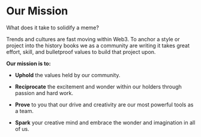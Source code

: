
# Our Mission

What does it take to solidify a meme?

Trends and cultures are fast moving within Web3. To anchor a style or project into the history books we as a community are writing it takes great effort, skill, and bulletproof values to build that project upon.

**Our mission is to:**

* **Uphold** the values held by our community.

* **Reciprocate** the excitement and wonder within our holders through passion and hard work.

* **Prove** to you that our drive and creativity are our most powerful tools as a team.

* **Spark** your creative mind and embrace the wonder and imagination in all of us.
